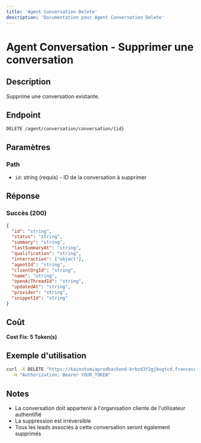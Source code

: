 ```yaml
---
title: 'Agent Conversation Delete'
description: 'Documentation pour Agent Conversation Delete'
---
```


# Agent Conversation - Supprimer une conversation

## Description
Supprime une conversation existante.

## Endpoint
```
DELETE /agent/conversation/conversation/{id}
```

## Paramètres

### Path
- `id`: string (requis) - ID de la conversation à supprimer

## Réponse

### Succès (200)
```json
{
  "id": "string",
  "status": "string",
  "summary": "string",
  "lastSummaryAt": "string",
  "qualification": "string",
  "interraction": ["object"],
  "agentId": "string",
  "clientOrgId": "string",
  "name": "string",
  "openAiThreadId": "string",
  "updatedAt": "string",
  "provider": "string",
  "snippetId": "string"
}
```

## Coût
**Cost Fix: 5 Token(s)**

## Exemple d'utilisation

```bash
curl -X DELETE "https://kainotomiaprodbackend-brbzd3f2gjbugtcd.francecentral-01.azurewebsites.net/agent/conversation/conversation/conv-id-123" \
  -H "Authorization: Bearer YOUR_TOKEN"
```

## Notes
- La conversation doit appartenir à l'organisation cliente de l'utilisateur authentifié
- La suppression est irréversible
- Tous les leads associés à cette conversation seront également supprimés 
